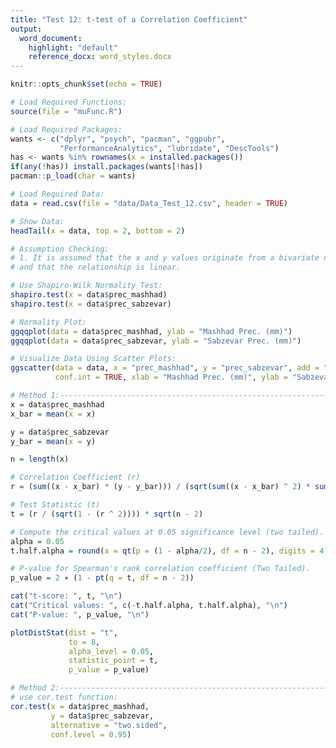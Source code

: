 ```yaml
---
title: "Test 12: t-test of a Correlation Coefficient"
output:
  word_document:
    highlight: "default"
    reference_docx: word_styles.docx
---
```


```r
knitr::opts_chunk$set(echo = TRUE)
```

```r
# Load Required Functions:
source(file = "muFunc.R")

# Load Required Packages:
wants <- c("dplyr", "psych", "pacman", "ggpubr",
           "PerformanceAnalytics", "lubridate", "DescTools")
has <- wants %in% rownames(x = installed.packages())
if(any(!has)) install.packages(wants[!has])
pacman::p_load(char = wants)

# Load Required Data:
data = read.csv(file = "data/Data_Test_12.csv", header = TRUE)

# Show Data:
headTail(x = data, top = 2, bottom = 2)
```

```r
# Assumption Checking:
# 1. It is assumed that the x and y values originate from a bivariate normal distribution,
# and that the relationship is linear.

# Use Shapiro-Wilk Normality Test:
shapiro.test(x = data$prec_mashhad)
shapiro.test(x = data$prec_sabzevar)

# Normality Plot:
ggqqplot(data = data$prec_mashhad, ylab = "Mashhad Prec. (mm)")
ggqqplot(data = data$prec_sabzevar, ylab = "Sabzevar Prec. (mm)")

# Visualize Data Using Scatter Plots:
ggscatter(data = data, x = "prec_mashhad", y = "prec_sabzevar", add = "reg.line",
          conf.int = TRUE, xlab = "Mashhad Prec. (mm)", ylab = "Sabzevar Prec. (mm)")
```

```r
# Method 1:---------------------------------------------------------------------
x = data$prec_mashhad
x_bar = mean(x = x)

y = data$prec_sabzevar
y_bar = mean(x = y)

n = length(x)

# Correlation Coefficient (r)
r = (sum((x - x_bar) * (y - y_bar))) / (sqrt(sum((x - x_bar) ^ 2) * sum((y - y_bar) ^ 2)))

# Test Statistic (t)
t = (r / (sqrt(1 - (r ^ 2)))) * sqrt(n - 2)

# Compute the critical values at 0.05 significance level (two tailed).
alpha = 0.05
t.half.alpha = round(x = qt(p = (1 - alpha/2), df = n - 2), digits = 4)

# P-value for Spearman's rank correlation coefficient (Two Tailed).
p_value = 2 ∗ (1 - pt(q = t, df = n - 2))

cat("t-score: ", t, "\n")
cat("Critical values: ", c(-t.half.alpha, t.half.alpha), "\n")
cat("P-value: ", p_value, "\n")

plotDistStat(dist = "t",
             to = 8,
             alpha_level = 0.05,
             statistic_point = t,
             p_value = p_value)

# Method 2:---------------------------------------------------------------------
# use cor.test function:
cor.test(x = data$prec_mashhad, 
         y = data$prec_sabzevar, 
         alternative = "two.sided",
         conf.level = 0.95)
```